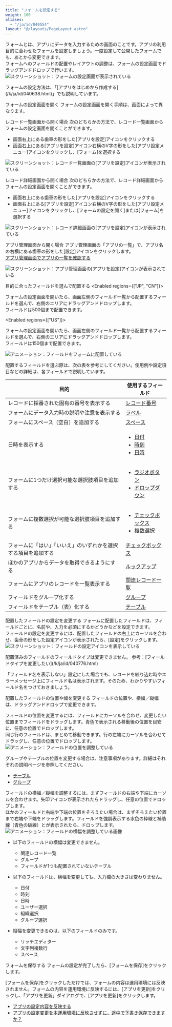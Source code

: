 ```yaml
---
title: "フォームを設定する"
weight: 100
aliases:
  - "/ja/id/040554"
layout: "@/layouts/PageLayout.astro"
---
```




フォームとは、アプリにデータを入力するための画面のことです。アプリの利用目的に合わせたフォームを設定しましょう。一度設定して公開したフォームでも、あとから変更できます。  
フォームへのフィールドの配置やレイアウトの調整は、フォームの設定画面でドラッグアンドドロップで行います。  
<Img src="/k/kintone/img-ja/set_form_img1.png" alt="スクリーンショット：フォームの設定画面が表示されている" />

<Reference>
フォームの設定方法は、「[アプリをはじめから作成する](/k/ja/id/040638.html)」でも説明しています。
</Reference>

<Heading id="form_set_form_10">フォームの設定画面を開く</Heading>
フォームの設定画面を開く手順は、画面によって異なります。

<Heading level={3} id="form_set_form_1010">レコード一覧画面から開く場合</Heading>
次のどちらかの方法で、レコード一覧画面からフォームの設定画面を開くことができます。

* 画面右上にある歯車の形をした[アプリを設定]アイコンをクリックする
* 画面右上にある[アプリを設定]アイコン右横のV字の形をした[アプリ設定メニュー]アイコンをクリックし、[フォーム]を選択する

<Img src="/k/kintone/img-ja/set_form_img03.png" alt="スクリーンショット：レコード一覧画面の[アプリを設定]アイコンが表示されている" />

<Heading level={3} id="form_set_form_1020">レコード詳細画面から開く場合</Heading>
次のどちらかの方法で、レコード詳細画面からフォームの設定画面を開くことができます。

* 画面右上にある歯車の形をした[アプリを設定]アイコンをクリックする
* 画面右上にある[アプリを設定]アイコン右横のV字の形をした[アプリ設定メニュー]アイコンをクリックし、[フォームの設定を開く]または[フォーム]を選択する

<Img src="/k/kintone/img-ja/set_form_img04.png" alt="スクリーンショット：レコード詳細画面の[アプリを設定]アイコンが表示されている" />

<Heading level={3} id="form_set_form_1030">アプリ管理画面から開く場合</Heading>
アプリ管理画面の「アプリの一覧」で、アプリ名の右横にある歯車の形をした[設定]アイコンをクリックします。  
[アプリ管理画面でアプリの一覧を確認する](/k/ja/id/04012.html)

<Img src="/k/kintone/img-ja/set_form_img05.png" alt="スクリーンショット：アプリ管理画面の[アプリを設定]アイコンが表示されている" />

<Heading id="form_set_form_20">目的に合ったフィールドを選んで配置する</Heading>
<Enabled regions={["JP", "CN"]}>

フォームの設定画面を開いたら、画面左側のフィールド一覧から配置するフィールドを選んで、右側のエリアにドラッグアンドドロップします。  
フィールドは500個まで配置できます。

</Enabled>

<Enabled regions={["US"]}>

フォームの設定画面を開いたら、画面左側のフィールド一覧から配置するフィールドを選んで、右側のエリアにドラッグアンドドロップします。  
フィールドは150個まで配置できます。

</Enabled>

<Img src="/k/kintone/img-ja/set_form_img06.gif" alt="アニメーション：フィールドをフォームに配置している" />

配置するフィールドを選ぶ際は、次の表を参考にしてください。使用例や設定項目などの詳細は、各フィールドで説明しています。

<table>
    <thead>
        <tr>
            <th><b>目的</b></th>
            <th><b>使用するフィールド</b></th>
        </tr>
    </thead>
    <tbody>
        <tr>
            <td>レコードに採番された固有の番号を表示する</td>
            <td><a href="/k/ja/id/040536.html">レコード番号</a></td>
        </tr>
        <tr>
            <td>フォームにデータ入力時の説明や注意を表示する</td>
            <td><a href="/k/ja/id/040531.html">ラベル</a></td>
        </tr>
        <tr>
            <td>フォームにスペース（空白）を追加する</td>
            <td><a href="/k/ja/id/040515.html">スペース</a></td>
        </tr>
        <tr>
            <td>日時を表示する </td>
            <td><ul>
                <li><a href="/k/ja/id/040521.html">日付</a></li>
                <li><a href="/k/ja/id/040540.html">時刻</a></li>
                <li><a href="/k/ja/id/040522.html">日時</a></li>
            </ul></td>
        </tr>
        <tr>
            <td>フォームに1つだけ選択可能な選択肢項目を追加する</td>
            <td>
            <ul>
                <li><a href="/k/ja/id/040535.html">ラジオボタン</a></li>
                <li><a href="/k/ja/id/040524.html">ドロップダウン</a></li>
            </ul>
            </td>
        </tr>
        <tr>
            <td>フォームに複数選択が可能な選択肢項目を追加する</td>
            <td>
            <ul>
                <li><a href="/k/ja/id/040518.html">チェックボックス</a></li>
                <li><a href="/k/ja/id/040533.html">複数選択</a></li>
            </ul>
            </td>
        </tr>
        <tr>
            <td>フォームに「はい」「いいえ」のいずれかを選択する項目を追加する</td>
            <td><a href="/k/ja/id/040518.html">チェックボックス</a></td>
        </tr>
        <tr>
            <td>ほかのアプリからデータを取得できるようにする</td>
            <td><a href="/k/ja/id/040526.html">ルックアップ</a></td>
        </tr>
        <tr>
            <td>フォームにアプリのレコードを一覧表示する</td>
            <td><a href="/k/ja/id/040527.html">関連レコード一覧</a></td>
        </tr>
        <tr>
            <td>フィールドをグループ化する</td>
            <td><a href="/k/ja/id/040525.html">グループ</a></td>
        </tr>
        <tr>
            <td>フィールドをテーブル（表）化する</td>
            <td><a href="/k/ja/id/040529.html">テーブル</a></td>
        </tr>
    </tbody>
</table>

<Heading id="form_set_form_30">配置したフィールドの設定を変更する</Heading>
フォームに配置したフィールドは、フィールドごとに、名前や、入力を必須にするかどうかなどを設定できます。  
フィールドの設定を変更するには、配置したフィールドの右上にカーソルを合わせ、歯車の形をした設定アイコンが表示されたら、[設定]をクリックします。
<Img src="/k/kintone/img-ja/set_form_img2.png" alt="スクリーンショット：フィールドの設定アイコンを表示している" />

<Note>
配置済みのフィールドのフィールドタイプは変更できません。  
参考：[フィールドタイプを変更したい](/k/ja/id/040776.html)
</Note>

<Hint>

「フィールド名を表示しない」設定にした場合でも、レコードを絞り込む時やエラーメッセージ上にフィールド名は表示されます。そのため、わかりやすいフィールド名をつけておきましょう。

</Hint>

<Heading id="form_set_form_40">配置したフィールドの位置や幅を変更する</Heading>
フィールドの位置や、横幅／縦幅は、ドラッグアンドドロップで変更できます。

フィールドの位置を変更するには、フィールドにカーソルを合わせ、変更したい位置までフィールドをドラッグします。青色で表示される移動後の位置を目安に、任意の位置でドロップします。  
同じ行のフィールドは、まとめて移動できます。行の左端にカーソルを合わせてドラッグし、任意の位置でドロップします。
<Img src="/k/kintone/img-ja/set_form_img08.gif" alt="アニメーション：フィールドの位置を調整している" />

<Note>

グループやテーブルの位置を変更する場合は、注意事項があります。詳細はそれぞれの説明ページを参照してください。

* [テーブル](/k/ja/id/040529.html)
* [グループ](/k/ja/id/040525.html)

</Note>

フィールドの横幅／縦幅を調整するには、まずフィールドの右端や下端にカーソルを合わせます。矢印アイコンが表示されたらドラッグし、任意の位置でドロップします。  
ほかのフィールドと右端や下端の位置をそろえたい場合は、まずそろえたい位置まで右端や下端をドラッグします。フィールドを強調表示する水色の枠線と補助線（青色の破線）とが表示されたら、ドロップします。
<Img src="/k/kintone/img-ja/set_form_img07.gif" alt="アニメーション：フィールドの横幅を調整している画像" />

<Note>

* 以下のフィールドの横幅は変更できません。
  * 関連レコード一覧
  * グループ
  * フィールドが1つも配置されていないテーブル

* 以下のフィールドは、横幅を変更しても、入力欄の大きさは変わりません。
  * 日付
  * 時刻
  * 日時
  * ユーザー選択
  * 組織選択
  * グループ選択

* 縦幅を変更できるのは、以下のフィールドのみです。
  * リッチエディター
  * 文字列複数行
  * スペース

</Note>

<Heading id="form_set_form_50">フォームを保存する</Heading>
フォームの設定が完了したら、[フォームを保存]をクリックします。

[フォームを保存]をクリックしただけでは、フォームの内容は運用環境には反映されません。フォームの内容を運用環境に反映するには、[アプリを更新]をクリックし、「アプリを更新」ダイアログで、[アプリを更新]をクリックします。

<Reference>

* [アプリの設定内容を反映する](/k/ja/id/040473.html#app_settings_app_changesettings_20)
* [アプリの設定変更を本運用環境に反映させずに、途中で下書き保存できますか？](/k/ja/id/040223.html)

</Reference>
